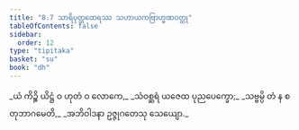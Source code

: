 ```yaml
---
title: "8.7 သာရိပုတ္တထေရဿ သဟာယကဗြာဟ္မဏဝတ္ထု"
tableOfContents: false
sidebar:
  order: 12
type: "tipitaka"
basket: "su"
book: "dh"
---
```



<DynamicBreadcrumb />

<Division number="108" book="dh">

<Paragraph number="116" type="verses" book="dh">
_ယံ ကိဉ္စိ ယိဋ္ဌံ ဝ ဟုတံ ဝ လောကေ,_  
_သံဝစ္ဆရံ ယဇေထ ပုညပေက္ခော;_  
_သဗ္ဗမ္ပိ တံ န စတုဘာဂမေတိ,_  
_အဘိဝါဒနာ ဥဇ္ဇုဂတေသု သေယျော._
</Paragraph>
</Division>